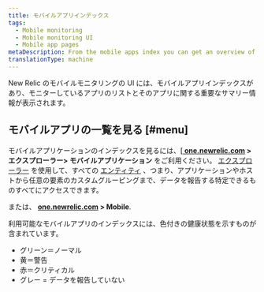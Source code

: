 ```yaml
---
title: モバイルアプリインデックス
tags:
  - Mobile monitoring
  - Mobile monitoring UI
  - Mobile app pages
metaDescription: From the mobile apps index you can get an overview of the health of your apps and dive deeper into specific apps.
translationType: machine
---
```


New Relic のモバイルモニタリングの UI には、モバイルアプリインデックスがあり、モニターしているアプリのリストとそのアプリに関する重要なサマリー情報が表示されます。

## モバイルアプリの一覧を見る [#menu]

モバイルアプリケーションのインデックスを見るには、\[**[ one.newrelic.com](https://one.newrelic.com) > エクスプローラー> モバイルアプリケーション** をご利用ください。 [エクスプローラー](/docs/new-relic-one/use-new-relic-one/core-concepts/new-relic-explorer-view-performance-across-apps-services-hosts/) を使用して、すべての [エンティティ](/docs/new-relic-one/use-new-relic-one/core-concepts/what-entity-new-relic/) 、つまり、アプリケーションやホストから任意の要素のカスタムグルーピングまで、データを報告する特定できるものすべてにアクセスできます。

または、 **[one.newrelic.com](https://one.newrelic.com) > Mobile**.

利用可能なモバイルアプリのインデックスには、色付きの健康状態を示すものが含まれています。

* グリーン＝ノーマル
* 黄＝警告
* 赤＝クリティカル
* グレー = データを報告していない

